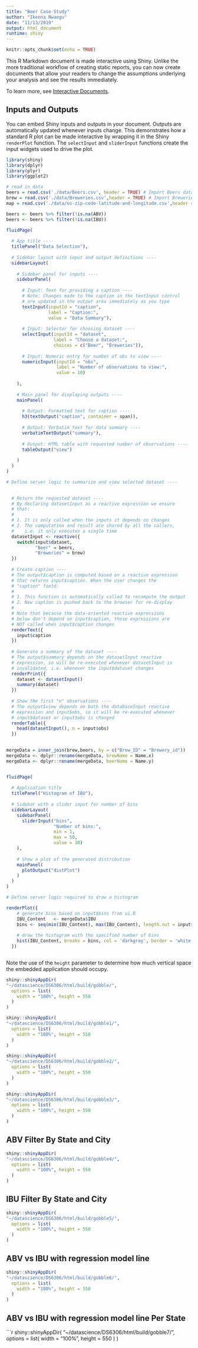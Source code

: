 ```yaml
---
title: "Beer Case Study"
author: "Ikenna Nwaogu"
date: "11/13/2019"
output: html_document
runtime: shiny
---
```


```r
knitr::opts_chunk$set(echo = TRUE)
```

This R Markdown document is made interactive using Shiny. Unlike the more traditional workflow of creating static reports, you can now create documents that allow your readers to change the assumptions underlying your analysis and see the results immediately. 

To learn more, see [Interactive Documents](http://rmarkdown.rstudio.com/authoring_shiny.html).

## Inputs and Outputs

You can embed Shiny inputs and outputs in your document. Outputs are automatically updated whenever inputs change.  This demonstrates how a standard R plot can be made interactive by wrapping it in the Shiny `renderPlot` function. The `selectInput` and `sliderInput` functions create the input widgets used to drive the plot.

```r

library(shiny)
library(dplyr)
library(plyr)
library(ggplot2)


```

```r
# read in data
beers = read.csv('./data/Beers.csv', header = TRUE) # Import Beers data
brew = read.csv('./data/Breweries.csv',header = TRUE) # Import Breweries data
map = read.csv('./data/us-zip-code-latitude-and-longitude.csv',header = TRUE,sep=";")  # Import Zipcode USA Coordinates

beers <- beers %>% filter(!is.na(ABV))
beers <- beers %>% filter(!is.na(IBU))

fluidPage(
  
  # App title ----
  titlePanel("Data Selection"),
  
  # Sidebar layout with input and output definitions ----
  sidebarLayout(
    
    # Sidebar panel for inputs ----
    sidebarPanel(
      
      # Input: Text for providing a caption ----
      # Note: Changes made to the caption in the textInput control
      # are updated in the output area immediately as you type
      textInput(inputId = "caption",
                label = "Caption:",
                value = "Data Summary"),
      
      # Input: Selector for choosing dataset ----
      selectInput(inputId = "dataset",
                  label = "Choose a dataset:",
                  choices = c("Beer", "Breweries")),
      
      # Input: Numeric entry for number of obs to view ----
      numericInput(inputId = "obs",
                   label = "Number of observations to view:",
                   value = 10)
      
    ),
    
    # Main panel for displaying outputs ----
    mainPanel(
      
      # Output: Formatted text for caption ----
      h3(textOutput("caption", container = span)),
      
      # Output: Verbatim text for data summary ----
      verbatimTextOutput("summary"),
      
      # Output: HTML table with requested number of observations ----
      tableOutput("view")
      
    )
  )
)

# Define server logic to summarize and view selected dataset ----

  
  # Return the requested dataset ----
  # By declaring datasetInput as a reactive expression we ensure
  # that:
  #
  # 1. It is only called when the inputs it depends on changes
  # 2. The computation and result are shared by all the callers,
  #    i.e. it only executes a single time
  datasetInput <- reactive({
    switch(input$dataset,
           "Beer" = beers,
           "Breweries" = brew)
  })
  
  # Create caption ----
  # The output$caption is computed based on a reactive expression
  # that returns input$caption. When the user changes the
  # "caption" field:
  #
  # 1. This function is automatically called to recompute the output
  # 2. New caption is pushed back to the browser for re-display
  #
  # Note that because the data-oriented reactive expressions
  # below don't depend on input$caption, those expressions are
  # NOT called when input$caption changes
  renderText({
    input$caption
  })
  
  # Generate a summary of the dataset ----
  # The output$summary depends on the datasetInput reactive
  # expression, so will be re-executed whenever datasetInput is
  # invalidated, i.e. whenever the input$dataset changes
  renderPrint({
    dataset <- datasetInput()
    summary(dataset)
  })
  
  # Show the first "n" observations ----
  # The output$view depends on both the databaseInput reactive
  # expression and input$obs, so it will be re-executed whenever
  # input$dataset or input$obs is changed
  renderTable({
    head(datasetInput(), n = input$obs)
  })
  
```


```r
mergeData = inner_join(brew,beers, by = c("Brew_ID" = "Brewery_id"))
mergeData <- dplyr::rename(mergeData, brewName = Name.x)
mergeData <- dplyr::rename(mergeData, beerName = Name.y)


fluidPage(
  
  # Application title
  titlePanel("Histogram of IBU"),
  
  # Sidebar with a slider input for number of bins 
  sidebarLayout(
    sidebarPanel(
      sliderInput("bins",
                  "Number of bins:",
                  min = 1,
                  max = 50,
                  value = 30)
    ),
    
    # Show a plot of the generated distribution
    mainPanel(
      plotOutput("distPlot")
    )
  )
)

# Define server logic required to draw a histogram

renderPlot({
    # generate bins based on input$bins from ui.R
    IBU_Content   <- mergeData$IBU
    bins <- seq(min(IBU_Content), max(IBU_Content), length.out = input$bins + 1)
    
    # draw the histogram with the specified number of bins
    hist(IBU_Content, breaks = bins, col = 'darkgray', border = 'white')
  })



```

Note the use of the `height` parameter to determine how much vertical space the embedded application should occupy.




```r
shiny::shinyAppDir(
"~/datascience/DS6306/html/build/gobble/",
  options = list(
    width = "100%", height = 550
  )
)
```


```r
shiny::shinyAppDir(
"~/datascience/DS6306/html/build/gobble1/",
  options = list(
    width = "100%", height = 550
  )
)

```


```r
shiny::shinyAppDir(
"~/datascience/DS6306/html/build/gobble2/",
  options = list(
    width = "100%", height = 550
  )
)

```



```r
shiny::shinyAppDir(
"~/datascience/DS6306/html/build/gobble3/",
  options = list(
    width = "100%", height = 550
  )
)
```

## ABV Filter By State and City

```r
shiny::shinyAppDir(
"~/datascience/DS6306/html/build/gobble4/",
  options = list(
    width = "100%", height = 550
  )
)

```

## IBU Filter By State and City

```r
shiny::shinyAppDir(
"~/datascience/DS6306/html/build/gobble5/",
  options = list(
    width = "100%", height = 550
  )
)

```

## ABV vs IBU with regression model line

```r
shiny::shinyAppDir(
"~/datascience/DS6306/html/build/gobble6/",
  options = list(
    width = "100%", height = 550
  )
)

```

## ABV vs IBU with regression model line Per State

```r
shiny::shinyAppDir(
"~/datascience/DS6306/html/build/gobble7/",
  options = list(
    width = "100%", height = 550
  )
)